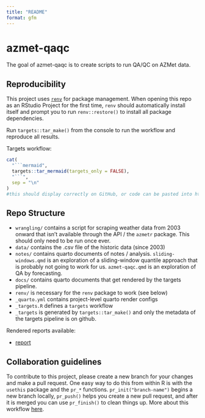 ```yaml
---
title: "README"
format: gfm
---
```

<!-- README.md is generated from README.qmd. Please edit that file -->

# azmet-qaqc

<!-- badges: start -->
<!-- badges: end -->

The goal of azmet-qaqc is to create scripts to run QA/QC on AZMet data.

## Reproducibility

This project uses [`renv`](https://rstudio.github.io/renv/articles/renv.html) for package management. When opening this repo as an RStudio Project for the first time, `renv` should automatically install itself and prompt you to run `renv::restore()` to install all package dependencies.

Run `targets::tar_make()` from the console to run the workflow and reproduce all results.

Targets workflow:

```r
cat(
  "```mermaid",
  targets::tar_mermaid(targets_only = FALSE),
  "```",
  sep = "\n"
)
#this should display correctly on GitHub, or code can be pasted into https://mermaid.live
```


## Repo Structure

- `wrangling/` contains a script for scraping weather data from 2003 onward that isn't available through the API / the `azmetr` package. This should only need to be run once ever.
- `data/` contains the .csv file of the historic data (since 2003)
- `notes/` contains quarto documents of notes / analysis.  `sliding-windows.qmd` is an exploration of a sliding-window quantile approach that is probably not going to work for us.  `azmet-qaqc.qmd` is an exploration of QA by forecasting.
- `docs/` contains quarto documents that get rendered by the targets pipeline.
- `renv/` is necessary for the `renv` package to work (see below)
- `_quarto.yml` contains project-level quarto render configs
- `_targets.R` defines a `targets` workflow
- `_targets` is generated by `targets::tar_make()` and only the metadata of the targets pipeline is on github.

Rendered reports available:

- [report](https://cct-datascience.github.io/azmet-qaqc/docs/report.html)

## Collaboration guidelines

To contribute to this project, please create a new branch for your changes and make a pull request. One easy way to do this from within R is with the `usethis` package and the `pr_*` functions. `pr_init("branch-name")` begins a new branch locally, `pr_push()` helps you create a new pull request, and after it is merged you can use `pr_finish()` to clean things up. More about this workflow [here](https://usethis.r-lib.org/articles/pr-functions.html).